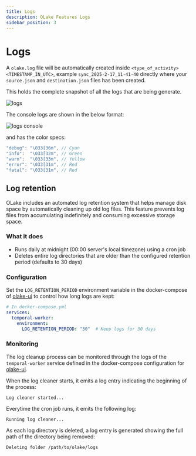 ```yaml
---
title: Logs
description: OLake Features Logs
sidebar_position: 3
---
```


# Logs

A `olake.log` file will be automatically created inside `<type_of_activity><TIMESTAMP_IN_UTC>`, example `sync_2025-2-17_11-41-40` directly where your `source.json` and `destination.json` files has been created.

This holds the complete snapshot of all the logs that are being generate.

![logs](/img/docs/features/olake-logs.png)


The console logs are shown in the below format:

![logs console](/img/docs/features/logs-console.png)


and has the color specs:

```go
"debug": "\033[36m", // Cyan
"info":  "\033[32m", // Green
"warn":  "\033[33m", // Yellow
"error": "\033[31m", // Red
"fatal": "\033[31m", // Red
```

## Log retention
OLake includes an automated log retention system that helps manage disk space by automatically cleaning up old log files. This feature prevents log files from accumulating indefinitely and consuming excessive storage space.

### What it does
- Runs daily at midnight (00:00 server's local timezone) using a cron job
- Deletes entire log directories that are older than the configured retention period (defaults to 30 days)

### Configuration
Set the `LOG_RETENTION_PERIOD` environment variable in the docker-compose of [olake-ui](https://github.com/datazip-inc/olake-ui)  to control how long logs are kept:

```yml
# In docker-compose.yml
services:
  temporal-worker:
    environment:
      LOG_RETENTION_PERIOD: "30"  # Keep logs for 30 days
```

### Monitoring
The log cleanup process can be monitored through the logs of the `temporal-worker` service defined in the docker-compose configuration for [olake-ui](https://github.com/datazip-inc/olake-ui).

When the log cleaner starts, it emits a log entry indicating the beginning of the process:
```
Log cleaner started... 
```

Everytime the cron job runs, it emits the following log:
```
Running log cleaner...
```

As each log directory is deleted, a log entry is generated showing the full path of the directory being removed:
```
Deleting folder /path/to/olake/logs
```